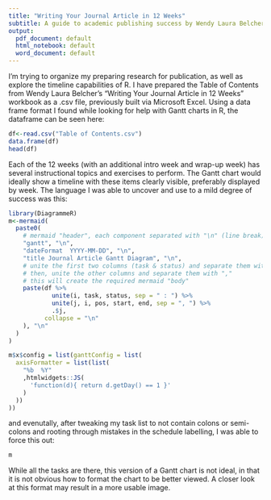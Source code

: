 ```yaml
---
title: "Writing Your Journal Article in 12 Weeks"
subtitle: A guide to academic publishing success by Wendy Laura Belcher
output:
  pdf_document: default
  html_notebook: default
  word_document: default
---
```


I'm trying to organize my preparing research for publication, as well as explore the timeline capabilities of R. I have prepared the Table of Contents from Wendy Laura Belcher's "Writing Your Journal Article in 12 Weeks" workbook as a .csv file, previously built via Microsoft Excel. Using a data frame format I found while looking for help with Gantt charts in R, the dataframe can be seen here:

```r

df<-read.csv("Table of Contents.csv")
data.frame(df)
head(df)
```

Each of the 12 weeks (with an additional intro week and wrap-up week) has several instructional topics and exercises to perform. The Gantt chart would ideally show a timeline with these items clearly visible, preferably displayed by week. The language I was able to uncover and use to a mild degree of success was this:

```r
library(DiagrammeR)
m<-mermaid(
  paste0(
    # mermaid "header", each component separated with "\n" (line break)
    "gantt", "\n", 
    "dateFormat  YYYY-MM-DD", "\n", 
    "title Journal Article Gantt Diagram", "\n",
    # unite the first two columns (task & status) and separate them with ":"
    # then, unite the other columns and separate them with ","
    # this will create the required mermaid "body"
    paste(df %>%
            unite(i, task, status, sep = " : ") %>%
            unite(j, i, pos, start, end, sep = ", ") %>%
            .$j, 
          collapse = "\n"
    ), "\n"
  )
)

m$x$config = list(ganttConfig = list(
  axisFormatter = list(list(
    "%b  %Y"
    ,htmlwidgets::JS(
      'function(d){ return d.getDay() == 1 }'
    )
  ))
))
```
and evenutally, after tweaking my task list to not contain colons or semi-colons and rooting through mistakes in the schedule labelling, I was able to force this out:

```r
m
```
While all the tasks are there, this version of a Gantt chart is not ideal, in that it is not obvious how to format the chart to be better viewed. A closer look at this format may result in a more usable image.
```r

```
